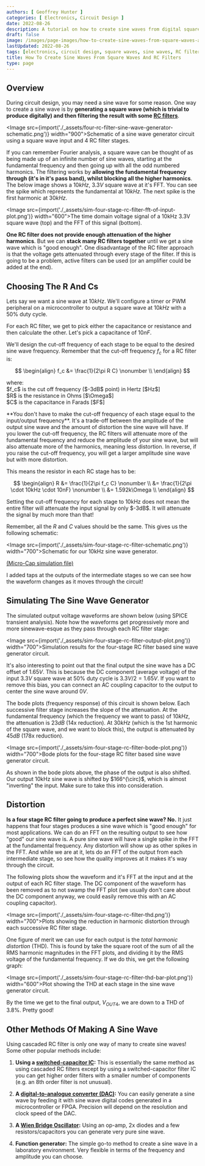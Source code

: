 ```yaml
---
authors: [ Geoffrey Hunter ]
categories: [ Electronics, Circuit Design ]
date: 2022-08-26
description: A tutorial on how to create sine waves from digital square waves and analogue RC filters. Includes simulations and bode plots.
draft: false
image: /images/page-images/how-to-create-sine-waves-from-square-waves-and-rc-filters.png
lastUpdated: 2022-08-26
tags: [electronics, circuit design, square waves, sine waves, RC filters, Fourier, digital, analogue, simulations, Micro-Cap, SPICE, distortion, THC, bode plots, frequency response]
title: How To Create Sine Waves From Square Waves And RC Filters
type: page
---
```



## Overview

During circuit design, you may need a sine wave for some reason. One way to create a sine wave is by **generating a square wave (which is trivial to produce digitally) and then filtering the result with some [RC filters](/electronics/circuit-design/analogue-filters/)**.

<Image src={import('./_assets/four-rc-filter-sine-wave-generator-schematic.png')} width="900">Schematic of a sine wave generator circuit using a square wave input and 4 RC filter stages.</Image>

If you can remember Fourier analysis, a square wave can be thought of as being made up of an infinite number of sine waves, starting at the fundamental frequency and then going up with all the odd numbered harmonics. The filtering works by **allowing the fundamental frequency through (it's in it's pass band), whilst blocking all the higher harmonics**. The below image shows a $10kHz$, $3.3V$ square wave at it's FFT. You can see the spike which represents the fundamental at $10kHz$. The next spike is the first harmonic at $30kHz$. 

<Image src={import('./_assets/sim-four-stage-rc-filter-fft-of-input-plot.png')} width="600">The time domain voltage signal of a 10kHz 3.3V square wave (top) and the FFT of this signal (bottom).</Image>

**One RC filter does not provide enough attenuation of the higher harmonics**. But we can **stack many RC filters together** until we get a sine wave which is "good enough". One disadvantage of the RC filter approach is that the voltage gets attenuated through every stage of the filter. If this is going to be a problem, active filters can be used (or an amplifier could be added at the end).

## Choosing The R And Cs

Lets say we want a sine wave at $10kHz$. We'll configure a timer or PWM peripheral on a microcontroller to output a square wave at $10kHz$ with a $50\%$ duty cycle.

For each RC filter, we get to pick either the capacitance or resistance and then calculate the other. Let's pick a capacitance of $10nF$.

We'll design the cut-off frequency of each stage to be equal to the desired sine wave frequency. Remember that the cut-off frequency $f_c$ for a RC filter is:

$$
\begin{align}
f_c &= \frac{1}{2\pi R C} \nonumber \\
\end{align}
$$

<p className="centered">where:<br/>
$f_c$ is the cut off frequency ($-3dB$ point) in Hertz [$Hz$]<br/>
$R$ is the resistance in Ohms [$\Omega$]<br/>
$C$ is the capacitance in Farads [$F$]<br/></p>

<Aside type="note">
**You don't have to make the cut-off frequency of each stage equal to the input/output frequency**. It's a trade-off between the amplitude of the output sine wave and the amount of distortion the sine wave will have. If you lower the cut-off frequency, the RC filters will attenuate more of the fundamental frequency and reduce the amplitude of your sine wave, but will also attenuate more of the harmonics, meaning less distortion. In reverse, if you raise the cut-off frequency, you will get a larger amplitude sine wave but with more distortion.
</Aside>

This means the resistor in each RC stage has to be:

$$
\begin{align}
R &= \frac{1}{2\pi f_c C} \nonumber \\
  &= \frac{1}{2\pi \cdot 10kHz \cdot 10nF} \nonumber \\
  &= 1.592k\Omega \\
\end{align}
$$

<Aside type="caution">
Setting the cut-off frequency for each stage to 10kHz does not mean the entire filter will attenuate the input signal by only $-3dB$. It will attenuate the signal by much more than that!
</Aside>

Remember, all the $R$ and $C$ values should be the same. This gives us the following schematic:

<Image src={import('./_assets/sim-four-stage-rc-filter-schematic.png')} width="700">Schematic for our 10kHz sine wave generator.</Image>

[(Micro-Cap simulation file)](./_assets/sim-four-stage-rc-filter.cir)

I added taps at the outputs of the intermediate stages so we can see how the waveform changes as it moves through the circuit!

## Simulating The Sine Wave Generator

The simulated output voltage waveforms are shown below (using SPICE transient analysis). Note how the waveforms get progressively more and more sinewave-esque as they pass through each RC filter stage:

<Image src={import('./_assets/sim-four-stage-rc-filter-output-plot.png')} width="700">Simulation results for the four-stage RC filter based sine wave generator circuit.</Image>

It's also interesting to point out that the final output the sine wave has a DC offset of $1.65V$. This is because the DC component (average voltage) of the input $3.3V$ square wave at $50\%$ duty cycle is $3.3V / 2 = 1.65V$. If you want to remove this bias, you can connect an AC coupling capacitor to the output to center the sine wave around $0V$.

The bode plots (frequency response) of this circuit is shown below. Each successive filter stage increases the slope of the attenuation. At the fundamental frequency (which the frequency we want to pass) of $10kHz$, the attenuation is $23dB$ (14x reduction). At $30kHz$ (which is the 1st harmonic of the square wave, and we want to block this), the output is attenuated by $45dB$ (178x reduction).

<Image src={import('./_assets/sim-four-stage-rc-filter-bode-plot.png')} width="700">Bode plots for the four-stage RC filter based sine wave generator circuit.</Image>

<Aside type="note">
As shown in the bode plots above, the phase of the output is also shifted. Our output 10kHz sine wave is shifted by $166^{\circ}$, which is almost "inverting" the input. Make sure to take this into consideration.
</Aside>

## Distortion

**Is a four stage RC filter going to produce a perfect sine wave? No.** It just happens that four stages produces a sine wave which is "good enough" for most applications. We can do an FFT on the resulting output to see how "good" our sine wave is. A pure sine wave will have a single spike in the FFT at the fundamental frequency. Any distortion will show up as other spikes in the FFT. And while we are at it, lets do an FFT of the output from each intermediate stage, so see how the quality improves at it makes it's way through the circuit.

The following plots show the waveform and it's FFT at the input and at the output of each RC filter stage. The DC component of the waveform has been removed as to not swamp the FFT plot (we usually don't care about the DC component anyway, we could easily remove this with an AC coupling capacitor).

<Image src={import('./_assets/sim-four-stage-rc-filter-thd.png')} width="700">Plots showing the reduction in harmonic distortion through each successive RC filter stage.</Image>

One figure of merit we can use for each output is the _total harmonic distortion_ (THD). This is found by take the square root of the sum of all the RMS harmonic magnitudes in the FFT plots, and dividing it by the RMS voltage of the fundamental frequency. If we do this, we get the following graph:

<Image src={import('./_assets/sim-four-stage-rc-filter-thd-bar-plot.png')} width="600">Plot showing the THD at each stage in the sine wave generator circuit.</Image>

By the time we get to the final output, $V_{OUT4}$, we are down to a THD of $3.8\%$. Pretty good!

## Other Methods Of Making A Sine Wave

Using cascaded RC filter is only one way of many to create sine waves! Some other popular methods include:

1. **Using a [switched-capacitor IC](/electronics/components/switched-capacitor-filters/):** This is essentially the same method as using cascaded RC filters except by using a switched-capacitor filter IC you can get higher order filters with a smaller number of components (e.g. an 8th order filter is not unusual).

1. **A [digital-to-analogue converter (DAC)](/electronics/components/digital-to-analogue-converters-dacs/):** You can easily generate a sine wave by feeding it with sine wave digital codes generated in a microcontroller or FPGA. Precision will depend on the resolution and clock speed of the DAC.

1. **A [Wien Bridge Oscillator](/docs/electronics/components/oscillators/index.mdx#wien-bridge-oscillator):** Using an op-amp, 2x diodes and a few resistors/capacitors you can generate very pure sine wave.

1. **Function generator:** The simple go-to method to create a sine wave in a laboratory environment. Very flexible in terms of the frequency and amplitude you can choose.
